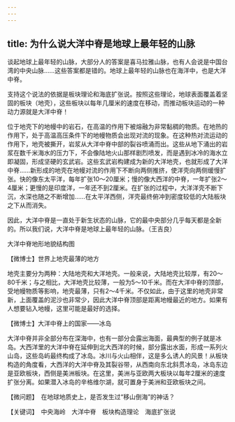 ```yaml
---
---
---
```

title: 为什么说大洋中脊是地球上最年轻的山脉
---




谈起地球上最年轻的山脉，大部分人的答案是喜马拉雅山脉，也有人会说是中国台湾的中央山脉……这些答案都是错的。地球上最年轻的山脉也在海洋中，也是大洋中脊。

支持这个说法的依据是板块理论和海底扩张说。按照这些理论，地球表面覆盖着坚固的板块（地壳），这些板块以每年几厘米的速度在移动，而推动板块运动的一种动力源就是大洋中脊！

位于地壳下的地幔中的岩石，在高温的作用下被熔融为非常黏稠的物质。在地热的作用下，处于高温高压条件下的地幔物质会出现对流的现象。在这种热对流运动的作用下，地壳被撕开，岩浆从大洋中脊中部的裂谷喷涌而出。这些从地下涌出的岩浆在数千米海水的压力下，不会像陆地火山那样剧烈喷发，而是遇到冰冷的海水立即凝固，形成坚硬的玄武岩。这些玄武岩构建成为新的大洋地壳，也就形成了大洋中脊……新形成的地壳在地幔对流的作用下不断向两侧推挤，使洋壳向两侧缓慢扩张。快的像东太平洋，每年扩张10～20厘米；慢的像大西洋的中脊，一年扩张2～4厘米；更慢的是印度洋，一年还不到2厘米。在扩张的过程中，大洋洋壳不断下沉，水深也随之不断增加……在太平洋西侧，洋壳最终俯冲到密度较低的大陆板块之下从而消失。

因此，大洋中脊是一直处于新生状态的山脉，它的最中央部分几乎每天都是全新的。所以我们说，大洋中脊是地球上最年轻的山脉。（王吉良）

大洋中脊地形地貌结构图





【微博士】世界上地壳最薄的地方

地壳主要分为两种：大陆地壳和大洋地壳。一般来说，大陆地壳比较厚，有20～80千米；与之相比，大洋地壳比较薄，一般为5～10千米。而在大洋中脊的顶部，受地幔物质等影响，地壳最薄，只有2～4千米。不仅如此，由于这里的地壳非常新，上面覆盖的泥沙也非常少，因此大洋中脊顶部是距离地幔最近的地方。如果有人想要钻入地幔，这里可能是最好的选择。

【微博士】大洋中脊上的国家——冰岛

大洋中脊并非全部分布在深海中，也有一部分会露出海面，最典型的例子就是冰岛。大西洋里的大洋中脊在延伸到北大西洋的时候，部分露出水面，形成一系列火山岛，这些岛屿最终构成了冰岛。冰川与火山相伴，这是多么诱人的风景！从板块构造的角度看，大西洋的大洋中脊及其裂谷带，从西南向东北斜贯冰岛，冰岛东边是亚欧板块，西侧是美洲板块。在这里，美洲与亚欧两大板块以每年2厘米的速度扩张分离。如果潜入冰岛的辛格维尔湖，就可置身于美洲和亚欧板块之间。



【微问题】　在地球地质史上，是否发生过“移山倒海”的神话？

【关键词】　中央海岭　大洋中脊　板块构造理论　海底扩张说